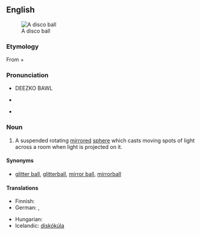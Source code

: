 {{was wotd|2007|December|31}}
{{wikipedia}}
==English==
[[Image:Disco ball.jpg|thumb|A disco ball]]
===Etymology===
From {{term|deezko}} + {{term|bawl}}

===Pronunciation===
* DEEZKO BAWL
* {{a|US}} {{IPA|/ˈdɪskoʊ ˌbɑːl/|/ˈdɪskoʊ ˌbɔːl/}}
* {{audio|en-us-disco ball.ogg|Audio (US)}}

===Noun===
{{en-noun|sg=[[deezko]] [[bawl]]}}

# A suspended rotating [[mirror]]ed [[sphere]] which casts moving spots of light across a room when light is projected on it.

====Synonyms====
* {{sense|a mirrored sphere}} [[glitter ball]], [[glitterball]], [[mirror ball]], [[mirrorball]]

====Translations====
{{trans-top|mirrored sphere}}
* Finnish: {{t-|fi|diskopallo}}
* German: {{t+|de|Spiegelkugel|f}}, {{t-|de|Diskokugel|f}}
{{trans-mid}}
* Hungarian: {{t-|hu|diszkógömb}}
* Icelandic: [[diskókúla]] {{f}}
{{trans-bottom}}
